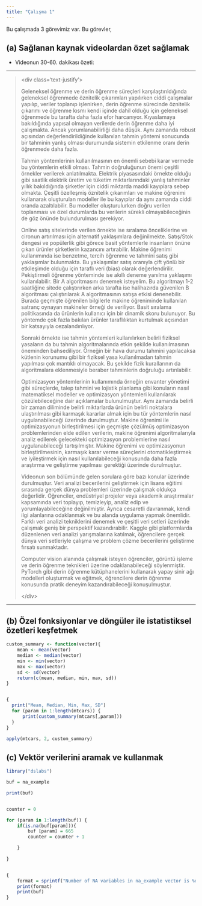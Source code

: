 ```yaml
---
title: "Çalışma 1"
---
```


Bu çalışmada 3 görevimiz var. Bu görevler,

## (a) Sağlanan kaynak videolardan özet sağlamak

-   Videonun 30-60. dakikası özeti:

------------------------------------------------------------------------

> \<div class='text-justify'\>
>
> Geleneksel öğrenme ve derin öğrenme süreçleri karşılaştırıldığında geleneksel öğrenmede öznitelik çıkarımları yapılırken ciddi çalışmalar yapılıp, veriler toplanıp işlenirken, derin öğrenme sürecinde öznitelik çıkarımı ve öğrenme kısmı kendi içinde dahil olduğu için geleneksel öğrenmede bu tarafta daha fazla efor harcanıyor. Kıyaslamaya bakıldığında yapısal olmayan verilerde derin öğrenme daha iyi çalışmakta. Ancak yorumlanabilirliği daha düşük. Aynı zamanda robust açısından değerlendirildiğinde kullanılan tahmin yöntemi sonucunda bir tahminin yanlış olması durumunda sistemin etkilenme oranı derin öğrenmede daha fazla.
>
> Tahmin yöntemlerinin kullanılmasının en önemli sebebi karar vermede bu yöntemlerin etkili olması. Tahmin doğruluğunun önemi çeşitli örnekler verilerek anlatılmakta. Elektrik piyasasındaki örnekte olduğu gibi saatlik elektrik üretim ve tüketim miktarlarındaki yanlış tahminler yıllık bakıldığında şirketler için ciddi miktarda maddi kayıplara sebep olmakta. Çeşitli özelleşmiş öznitelik çıkarımları ve makine öğrenimi kullanarak oluşturulan modeller ile bu kayıplar da aynı zamanda ciddi oranda azaltılabilir. Bu modeller oluşturulurken doğru verilen toplanması ve özel durumlarda bu verilerin sürekli olmayabileceğinin de göz önünde bulundurulması gerekiyor.
>
> Online satış sitelerinde verilen örnekte ise sıralama önceliklerine ve cironun artırılması için alternatif yaklaşımlara değinilmekte. Satış/Stok dengesi ve popülerlik gibi görece basit yöntemlerle insanların önüne çıkan ürünler şirketlerin kazancını artırabilir. Makine öğrenimi kullanımında ise benzetme, tercih öğrenme ve tahmini satış gibi yaklaşımlar bulunmakta. Bu yaklaşımlar satış oranıyla çift yönlü bir etkileşimde olduğu için taraflı veri (bias) olarak değerlendirilir. Pekiştirmeli öğrenme yönteminde ise akıllı deneme yanılma yaklaşımı kullanılabilir. Bir A algoritmasını denemek isteyelim. Bu algoritmayı 1-2 saatliğine sitede çalıştırırken arka tarafta ise halihazırda güvenilen B algoritması çalıştırılarak A algoritmasının satışa etkisi denenebilir. Burada geçmişte öğrenilen bilgilerle makine öğreniminde kullanılan satranç oynayan makineler örneği de veriliyor. Basit sıralama politikasında da ürünlerin kullanıcı için bir dinamik skoru bulunuyor. Bu yöntemde çok fazla bakılan ürünler taraflılıktan kurtulmak açısından bir katsayıyla cezalandırılıyor.
>
> Sonraki örnekte ise tahmin yöntemleri kullanılırken belirli fiziksel yasaların da bu tahmin algoritmalarında etkin şekilde kullanılmasının öneminden bahsediliyor. Örneğin bir hava durumu tahmini yapılacaksa kütlenin korunumu gibi bir fiziksel yasa kullanılmadan tahmin yapılması çok mantıklı olmayacak. Bu şekilde fizik kurallarının da algoritmalara eklenmesiyle beraber tahminlerin doğruluğu artırılabilir.
>
> Optimizasyon yöntemlerinin kullanımında örneğin envanter yönetimi gibi süreçlerde, talep tahmini ve lojistik planlama gibi konuların nasıl matematiksel modeller ve optimizasyon yöntemleri kullanılarak çözülebileceğine dair açıklamalar bulunulmuştur. Aynı zamanda belirli bir zaman diliminde belirli miktarlarda ürünün belirli noktalara ulaştırılması gibi karmaşık kararlar almak için bu tür yöntemlerin nasıl uygulanabileceği üzerinde durulmuştur. Makine öğrenimi ile optimizasyonun birleştirilmesi için geçmişte çözülmüş optimizasyon problemlerinden elde edilen verilerin, makine öğrenimi algoritmalarıyla analiz edilerek gelecekteki optimizasyon problemlerine nasıl uygulanabileceği tartışılmıştır. Makine öğrenimi ve optimizasyonun birleştirilmesinin, karmaşık karar verme süreçlerini otomatikleştirmek ve iyileştirmek için nasıl kullanılabileceği konusunda daha fazla araştırma ve geliştirme yapılması gerektiği üzerinde durulmuştur.
>
> Videonun son bölümünde gelen sorulara göre bazı konular üzerinde durulmuştur. Veri analizi becerilerini geliştirmek için lisans eğitimi sırasında gerçek dünya problemleri üzerinde çalışmak oldukça değerlidir. Öğrenciler, endüstriyel projeler veya akademik araştırmalar kapsamında veri toplayıp, temizleyip, analiz edip ve yorumlayabileceğine değinilmiştir. Ayrıca cesaretli davranmak, kendi ilgi alanlarına odaklanmak ve bu alanda uygulama yapmak önemlidir. Farklı veri analizi tekniklerini denemek ve çeşitli veri setleri üzerinde çalışmak geniş bir perspektif kazandırabilir. Kaggle gibi platformlarda düzenlenen veri analizi yarışmalarına katılmak, öğrencilere gerçek dünya veri setleriyle çalışma ve problem çözme becerilerini geliştirme fırsatı sunmaktadır.
>
> Computer vision alanında çalışmak isteyen öğrenciler, görüntü işleme ve derin öğrenme teknikleri üzerine odaklanabileceği söylenmiştir. PyTorch gibi derin öğrenme kütüphanelerini kullanarak yapay sinir ağı modelleri oluşturmak ve eğitmek, öğrencilere derin öğrenme konusunda pratik deneyim kazandırabileceği konuşulmuştur.
>
> \</div\>

------------------------------------------------------------------------

## (b) Özel fonksiyonlar ve döngüler ile istatistiksel özetleri keşfetmek

```r
custom_summary <- function(vector){
    mean <- mean(vector)
    median <- median(vector)
    min <- min(vector)
    max <- max(vector)
    sd <- sd(vector)
    return(c(mean, median, min, max, sd))
}


{
  print("Mean, Median, Min, Max, SD")
  for (param in 1:length(mtcars)) {
      print(custom_summary(mtcars[,param]))
  }
}

apply(mtcars, 2, custom_summary)
```

## (c) Vektör verilerini aramak ve kullanmak

```r
library("dslabs")

buf = na_example

print(buf)


counter = 0

for (param in 1:length(buf)) {
	if(is.na(buf[param])){
		buf [param] = 665
		counter = counter + 1

	}
	
}


{
	format = sprintf("Number of NA variables in na_example vector is %d", counter)
	print(format)
	print(buf)
}

```
